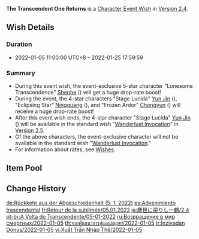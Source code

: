 {{Wish
|name              = The Transcendent One Returns 2022-01-05
|image             = The Transcendent One Returns 2022-01-05.png
|type              = Character Event
|duration          = event
|time_start        = 2022-01-05 11:00:00
|time_start_offset = GMT+8
|time_end          = 2022-01-25 17:59:59
|link              = https://genshin.hoyoverse.com/en/news/detail/18155
|preceding         = Oni's Royale/2021-12-14
|succeeding        = Gentry of Hermitage/2022-01-25
|succeeding2       = Adrift in the Harbor/2022-01-25
|alongside         = Invitation to Mundane Life/2022-01-05
|alongside2        = Epitome Invocation/2022-01-05
|next              = The Transcendent One Returns/2023-03-21
}}
'''The Transcendent One Returns''' is a [[Character Event Wish]] in [[Version 2.4]].

==Wish Details==
===Duration===
* 2022-01-05 11:00:00 UTC+8 &ndash; 2022-01-25 17:59:59

===Summary===
* During this event wish, the event-exclusive 5-star character "Lonesome Transcendence" [[Shenhe]] ({{Cryo}}) will get a huge drop-rate boost!
* During the event, the 4-star characters "Stage Lucida" [[Yun Jin]] ({{Geo}}), "Eclipsing Star" [[Ningguang]] ({{Geo}}), and "Frozen Ardor" [[Chongyun]] ({{Cryo}}) will receive a huge drop-rate boost!
* After this event wish ends, the 4-star character "Stage Lucida" [[Yun Jin]] ({{Geo}}) will be available in the standard wish "[[Wanderlust Invocation]]" in [[Version 2.5]].
* Of the above characters, the event-exclusive character will not be available in the standard wish "[[Wanderlust Invocation]]."
* For information about rates, see [[Wish]]es.

==Item Pool==
{{Wish Pool
|character_5_F = Shenhe
|character_4_F = Yun Jin; Ningguang; Chongyun
|character_5   = Diluc; Jean; Keqing; Mona; Qiqi
|character_4   = Barbara; Beidou; Bennett; Diona; Fischl; Gorou; Kujou Sara; Noelle; Razor; Rosaria; Sayu; Sucrose; Thoma; Xiangling; Xingqiu; Xinyan; Yanfei
|weapon_4      = Dragon's Bane; Eye of Perception; Favonius Codex; Favonius Greatsword; Favonius Lance; Favonius Sword; Favonius Warbow; Lion's Roar; Rainslasher; Rust; Sacrificial Bow; Sacrificial Fragments; Sacrificial Greatsword; Sacrificial Sword; The Bell; The Flute; The Stringless; The Widsith
|weapon_3      = Black Tassel; Bloodtainted Greatsword; Cool Steel; Debate Club; Emerald Orb; Ferrous Shadow; Harbinger of Dawn; Magic Guide; Raven Bow; Sharpshooter's Oath; Skyrider Sword; Slingshot; Thrilling Tales of Dragon Slayers
}}

==Change History==
{{Change History|2.4}}

[[de:Rückkehr aus der Abgeschiedenheit (5. 1. 2022)]]
[[es:Advenimiento trascendental]]
[[fr:Retour de la sublimée/05.01.2022]]
[[ja:塵世に戻りし一鶴/2.4]]
[[pt-br:A Volta do Transcendente/05-01-2022]]
[[ru:Возвращение в мир смертных/2022-01-05]]
[[th:จากพันธนาการสู่แดนมนุษย์/2022-01-05]]
[[tr:İnzivadan Dönüş/2022-01-05]]
[[vi:Xuất Trần Nhập Thế/2022-01-05]]